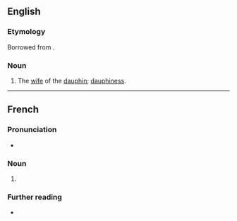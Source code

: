 {{also|Dauphiné}}
==English==

===Etymology===
Borrowed from {{bor|en|fr|dauphine|notext=1}}.

===Noun===
{{en-noun}}

# The [[wife]] of the [[dauphin]]; [[dauphiness]].

{{Webster 1913}}

----

==French==

===Pronunciation===
* {{IPA|/dɔfin/|lang=fr}}

===Noun===
{{fr-noun|f}}

# {{feminine noun of|dauphin|lang=fr}}

===Further reading===
* {{R:TLFi}}